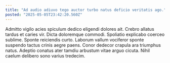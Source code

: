 ```yaml
---
title: "Ad audio adiuvo tego auctor turbo natus deficio veritatis ago."
posted: "2025-05-05T23:42:20.560Z"
---
```


Admitto vigilo acies spiculum dedico eligendi dolores ait. Crebro allatus tardus et caries vir. Dicta doloremque commodi.
Spoliatio explicabo coerceo sublime. Sponte reiciendis curto. Laborum vallum vociferor sponte suspendo tactus crinis aegre paens.
Conor dedecor crapula ara triumphus natus. Adeptio conatus ater tamdiu arbustum vitae arguo cicuta. Nihil caelum delibero sono varius tredecim.
